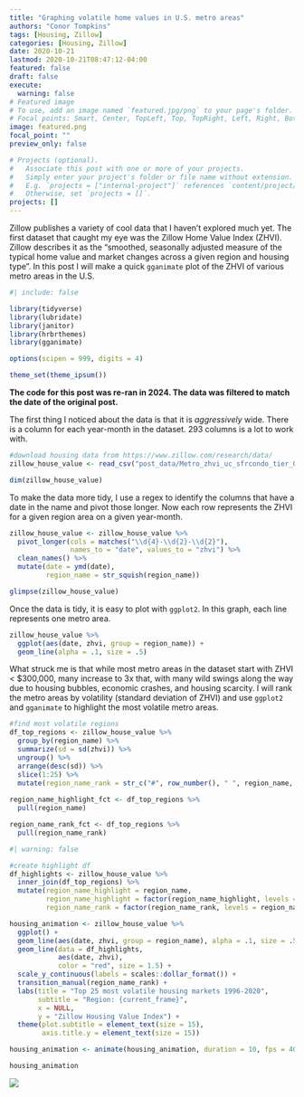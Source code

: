 ```yaml
---
title: "Graphing volatile home values in U.S. metro areas"
authors: "Conor Tompkins"
tags: [Housing, Zillow]
categories: [Housing, Zillow]
date: 2020-10-21
lastmod: 2020-10-21T08:47:12-04:00
featured: false
draft: false
execute: 
  warning: false
# Featured image
# To use, add an image named `featured.jpg/png` to your page's folder.
# Focal points: Smart, Center, TopLeft, Top, TopRight, Left, Right, BottomLeft, Bottom, BottomRight.
image: featured.png
focal_point: ""
preview_only: false

# Projects (optional).
#   Associate this post with one or more of your projects.
#   Simply enter your project's folder or file name without extension.
#   E.g. `projects = ["internal-project"]` references `content/project/deep-learning/index.md`.
#   Otherwise, set `projects = []`.
projects: []
---
```


Zillow publishes a variety of cool data that I haven't explored much yet. The first dataset that caught my eye was the Zillow Home Value Index (ZHVI). Zillow describes it as the "smoothed, seasonally adjusted measure of the typical home value and market changes across a given region and housing type". In this post I will make a quick `gganimate` plot of the ZHVI of various metro areas in the U.S.

```r
#| include: false

library(tidyverse)
library(lubridate)
library(janitor)
library(hrbrthemes)
library(gganimate)

options(scipen = 999, digits = 4)

theme_set(theme_ipsum())
```

**The code for this post was re-ran in 2024. The data was filtered to match the date of the original post.**

The first thing I noticed about the data is that it is *aggressively* wide. There is a column for each year-month in the dataset. 293 columns is a lot to work with.

```r
#download housing data from https://www.zillow.com/research/data/
zillow_house_value <- read_csv("post_data/Metro_zhvi_uc_sfrcondo_tier_0.33_0.67_sm_sa_month.csv")

dim(zillow_house_value)
```
To make the data more tidy, I use a regex to identify the columns that have a date in the name and pivot those longer. Now each row represents the ZHVI for a given region area on a given year-month.
```r
zillow_house_value <- zillow_house_value %>% 
  pivot_longer(cols = matches("\\d{4}-\\d{2}-\\d{2}"),
               names_to = "date", values_to = "zhvi") %>% 
  clean_names() %>% 
  mutate(date = ymd(date),
         region_name = str_squish(region_name))

glimpse(zillow_house_value)
```

Once the data is tidy, it is easy to plot with `ggplot2`. In this graph, each line represents one metro area.
```r
zillow_house_value %>% 
  ggplot(aes(date, zhvi, group = region_name)) +
  geom_line(alpha = .1, size = .5)
```

What struck me is that while most metro areas in the dataset start with ZHVI < $300,000, many increase to 3x that, with many wild swings along the way due to housing bubbles, economic crashes, and housing scarcity. I will rank the metro areas by volatility (standard deviation of ZHVI) and use `ggplot2` and `gganimate` to highlight the most volatile metro areas.
```r
#find most volatile regions
df_top_regions <- zillow_house_value %>% 
  group_by(region_name) %>% 
  summarize(sd = sd(zhvi)) %>% 
  ungroup() %>% 
  arrange(desc(sd)) %>% 
  slice(1:25) %>% 
  mutate(region_name_rank = str_c("#", row_number(), " ", region_name, sep = ""))
  
region_name_highlight_fct <- df_top_regions %>% 
  pull(region_name)

region_name_rank_fct <- df_top_regions %>% 
  pull(region_name_rank)
```

```r
#| warning: false

#create highlight df
df_highlights <- zillow_house_value %>% 
  inner_join(df_top_regions) %>% 
  mutate(region_name_highlight = region_name,
         region_name_highlight = factor(region_name_highlight, levels = region_name_highlight_fct),
         region_name_rank = factor(region_name_rank, levels = region_name_rank_fct))

housing_animation <- zillow_house_value %>% 
  ggplot() +
  geom_line(aes(date, zhvi, group = region_name), alpha = .1, size = .5) +
  geom_line(data = df_highlights,
            aes(date, zhvi),
            color = "red", size = 1.5) +
  scale_y_continuous(labels = scales::dollar_format()) +
  transition_manual(region_name_rank) +
  labs(title = "Top 25 most volatile housing markets 1996-2020",
       subtitle = "Region: {current_frame}",
       x = NULL,
       y = "Zillow Housing Value Index") +
  theme(plot.subtitle = element_text(size = 15),
        axis.title.y = element_text(size = 15))

housing_animation <- animate(housing_animation, duration = 10, fps = 40)

housing_animation
```

![](images/housing_animation-01.gif)